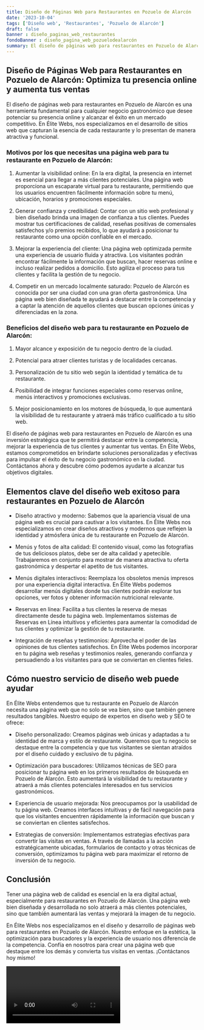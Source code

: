 ```yaml
---
title: Diseño de Páginas Web para Restaurantes en Pozuelo de Alarcón
date: '2023-10-04'
tags: ['Diseño web', 'Restaurantes', 'Pozuelo de Alarcón']
draft: false
banner : diseño_paginas_web_restaurantes
fondoBanner : diseño_pagina_web_pozuelodealarcón
summary: El diseño de páginas web para restaurantes en Pozuelo de Alarcón es una herramienta fundamental para cualquier negocio gastronómico que desee potenciar su presencia online y alcanzar el éxito en un mercado competitivo. En Élite Webs, nos especializamos en el desarrollo de sitios web que capturan la esencia de cada restaurante y lo presentan de manera atractiva y funcional. 
---
```


## Diseño de Páginas Web para Restaurantes en Pozuelo de Alarcón: Optimiza tu presencia online y aumenta tus ventas

El diseño de páginas web para restaurantes en Pozuelo de Alarcón es una herramienta fundamental para cualquier negocio gastronómico que desee potenciar su presencia online y alcanzar el éxito en un mercado competitivo. En Élite Webs, nos especializamos en el desarrollo de sitios web que capturan la esencia de cada restaurante y lo presentan de manera atractiva y funcional. 

### Motivos por los que necesitas una página web para tu restaurante en Pozuelo de Alarcón:

1. Aumentar la visibilidad online: En la era digital, la presencia en internet es esencial para llegar a más clientes potenciales. Una página web proporciona un escaparate virtual para tu restaurante, permitiendo que los usuarios encuentren fácilmente información sobre tu menú, ubicación, horarios y promociones especiales.

2. Generar confianza y credibilidad: Contar con un sitio web profesional y bien diseñado brinda una imagen de confianza a tus clientes. Puedes mostrar tus certificaciones de calidad, reseñas positivas de comensales satisfechos y/o premios recibidos, lo que ayudará a posicionar tu restaurante como una opción confiable en el mercado.

3. Mejorar la experiencia del cliente: Una página web optimizada permite una experiencia de usuario fluida y atractiva. Los visitantes podrán encontrar fácilmente la información que buscan, hacer reservas online e incluso realizar pedidos a domicilio. Esto agiliza el proceso para tus clientes y facilita la gestión de tu negocio.

4. Competir en un mercado localmente saturado: Pozuelo de Alarcón es conocida por ser una ciudad con una gran oferta gastronómica. Una página web bien diseñada te ayudará a destacar entre la competencia y a captar la atención de aquellos clientes que buscan opciones únicas y diferenciadas en la zona.

### Beneficios del diseño web para tu restaurante en Pozuelo de Alarcón:

1. Mayor alcance y exposición de tu negocio dentro de la ciudad.

2. Potencial para atraer clientes turistas y de localidades cercanas.

3. Personalización de tu sitio web según la identidad y temática de tu restaurante.

4. Posibilidad de integrar funciones especiales como reservas online, menús interactivos y promociones exclusivas.

5. Mejor posicionamiento en los motores de búsqueda, lo que aumentará la visibilidad de tu restaurante y atraerá más tráfico cualificado a tu sitio web.

El diseño de páginas web para restaurantes en Pozuelo de Alarcón es una inversión estratégica que te permitirá destacar entre la competencia, mejorar la experiencia de tus clientes y aumentar tus ventas. En Élite Webs, estamos comprometidos en brindarte soluciones personalizadas y efectivas para impulsar el éxito de tu negocio gastronómico en la ciudad. Contáctanos ahora y descubre cómo podemos ayudarte a alcanzar tus objetivos digitales.

<GifSeo />

<Cta />

## Elementos clave del diseño web exitoso para restaurantes en Pozuelo de Alarcón

- Diseño atractivo y moderno: Sabemos que la apariencia visual de una página web es crucial para cautivar a los visitantes. En Élite Webs nos especializamos en crear diseños atractivos y modernos que reflejen la identidad y atmósfera única de tu restaurante en Pozuelo de Alarcón.

- Menús y fotos de alta calidad: El contenido visual, como las fotografías de tus deliciosos platos, debe ser de alta calidad y apetecible. Trabajaremos en conjunto para mostrar de manera atractiva tu oferta gastronómica y despertar el apetito de tus visitantes.

- Menús digitales interactivos: Reemplaza los obsoletos menús impresos por una experiencia digital interactiva. En Élite Webs podemos desarrollar menús digitales donde tus clientes podrán explorar tus opciones, ver fotos y obtener información nutricional relevante.

- Reservas en línea: Facilita a tus clientes la reserva de mesas directamente desde tu página web. Implementamos sistemas de Reservas en Línea intuitivos y eficientes para aumentar la comodidad de tus clientes y optimizar la gestión de tu restaurante.

- Integración de reseñas y testimonios: Aprovecha el poder de las opiniones de tus clientes satisfechos. En Élite Webs podemos incorporar en tu página web reseñas y testimonios reales, generando confianza y persuadiendo a los visitantes para que se conviertan en clientes fieles.

## Cómo nuestro servicio de diseño web puede ayudar

En Élite Webs entendemos que tu restaurante en Pozuelo de Alarcón necesita una página web que no solo se vea bien, sino que también genere resultados tangibles. Nuestro equipo de expertos en diseño web y SEO te ofrece:

- Diseño personalizado: Creamos páginas web únicas y adaptadas a tu identidad de marca y estilo de restaurante. Queremos que tu negocio se destaque entre la competencia y que tus visitantes se sientan atraídos por el diseño cuidado y exclusivo de tu página.

- Optimización para buscadores: Utilizamos técnicas de SEO para posicionar tu página web en los primeros resultados de búsqueda en Pozuelo de Alarcón. Esto aumentará la visibilidad de tu restaurante y atraerá a más clientes potenciales interesados en tus servicios gastronómicos.

- Experiencia de usuario mejorada: Nos preocupamos por la usabilidad de tu página web. Creamos interfaces intuitivas y de fácil navegación para que los visitantes encuentren rápidamente la información que buscan y se conviertan en clientes satisfechos.

- Estrategias de conversión: Implementamos estrategias efectivas para convertir las visitas en ventas. A través de llamadas a la acción estratégicamente ubicadas, formularios de contacto y otras técnicas de conversión, optimizamos tu página web para maximizar el retorno de inversión de tu negocio.

## Conclusión

Tener una página web de calidad es esencial en la era digital actual, especialmente para restaurantes en Pozuelo de Alarcón. Una página web bien diseñada y desarrollada no solo atraerá a más clientes potenciales, sino que también aumentará las ventas y mejorará la imagen de tu negocio.

En Élite Webs nos especializamos en el diseño y desarrollo de páginas web para restaurantes en Pozuelo de Alarcón. Nuestro enfoque en la estética, la optimización para buscadores y la experiencia de usuario nos diferencia de la competencia. Confía en nosotros para crear una página web que destaque entre los demás y convierta tus visitas en ventas. ¡Contáctanos hoy mismo!

<Video />

<CtaBot job='Restaurantes' city='Pozuelo de Alarcón'/>

<Gmaps query='Pozuelo de Alarcón+españa+maps' />
